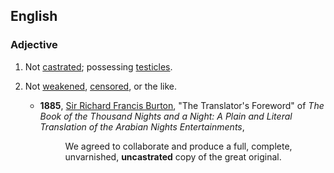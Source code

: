 ==English==

===Adjective===
{{en-adj|-}}
#{{context|of a male person or animal}} Not [[castrated]]; possessing [[testicles]].
#{{figurative}} Not [[weaken]]ed, [[censor]]ed, or the like.
#*'''1885''', [[w:Richard_Francis_Burton|Sir Richard Francis Burton]], "The Translator's Foreword" of ''The Book of the Thousand Nights and a Night: A Plain and Literal Translation of the Arabian Nights Entertainments'',
#*:We agreed to collaborate and produce a full, complete, unvarnished, '''uncastrated''' copy of the great original.